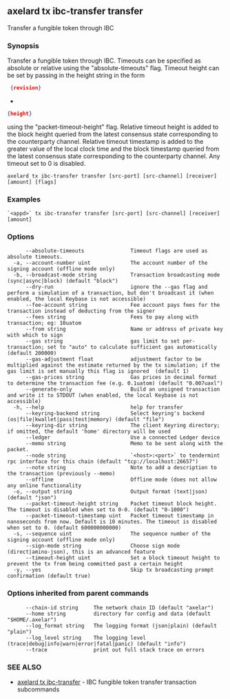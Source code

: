 ## axelard tx ibc-transfer transfer

Transfer a fungible token through IBC

### Synopsis

Transfer a fungible token through IBC. Timeouts can be specified
as absolute or relative using the "absolute-timeouts" flag. Timeout height can be set by passing in the height string
in the form

```json
 {revision}
```

-

```json
{height}
```

using the "packet-timeout-height" flag. Relative timeout height is added to the block
height queried from the latest consensus state corresponding to the counterparty channel. Relative timeout timestamp
is added to the greater value of the local clock time and the block timestamp queried from the latest consensus state
corresponding to the counterparty channel. Any timeout set to 0 is disabled.

```
axelard tx ibc-transfer transfer [src-port] [src-channel] [receiver] [amount] [flags]
```

### Examples

```
`<appd>` tx ibc-transfer transfer [src-port] [src-channel] [receiver] [amount]
```

### Options

```
      --absolute-timeouts               Timeout flags are used as absolute timeouts.
  -a, --account-number uint             The account number of the signing account (offline mode only)
  -b, --broadcast-mode string           Transaction broadcasting mode (sync|async|block) (default "block")
      --dry-run                         ignore the --gas flag and perform a simulation of a transaction, but don't broadcast it (when enabled, the local Keybase is not accessible)
      --fee-account string              Fee account pays fees for the transaction instead of deducting from the signer
      --fees string                     Fees to pay along with transaction; eg: 10uatom
      --from string                     Name or address of private key with which to sign
      --gas string                      gas limit to set per-transaction; set to "auto" to calculate sufficient gas automatically (default 200000)
      --gas-adjustment float            adjustment factor to be multiplied against the estimate returned by the tx simulation; if the gas limit is set manually this flag is ignored  (default 1)
      --gas-prices string               Gas prices in decimal format to determine the transaction fee (e.g. 0.1uatom) (default "0.007uaxl")
      --generate-only                   Build an unsigned transaction and write it to STDOUT (when enabled, the local Keybase is not accessible)
  -h, --help                            help for transfer
      --keyring-backend string          Select keyring's backend (os|file|kwallet|pass|test|memory) (default "file")
      --keyring-dir string              The client Keyring directory; if omitted, the default 'home' directory will be used
      --ledger                          Use a connected Ledger device
      --memo string                     Memo to be sent along with the packet.
      --node string                     `<host>:<port>` to tendermint rpc interface for this chain (default "tcp://localhost:26657")
      --note string                     Note to add a description to the transaction (previously --memo)
      --offline                         Offline mode (does not allow any online functionality
  -o, --output string                   Output format (text|json) (default "json")
      --packet-timeout-height string    Packet timeout block height. The timeout is disabled when set to 0-0. (default "0-1000")
      --packet-timeout-timestamp uint   Packet timeout timestamp in nanoseconds from now. Default is 10 minutes. The timeout is disabled when set to 0. (default 600000000000)
  -s, --sequence uint                   The sequence number of the signing account (offline mode only)
      --sign-mode string                Choose sign mode (direct|amino-json), this is an advanced feature
      --timeout-height uint             Set a block timeout height to prevent the tx from being committed past a certain height
  -y, --yes                             Skip tx broadcasting prompt confirmation (default true)
```

### Options inherited from parent commands

```
      --chain-id string     The network chain ID (default "axelar")
      --home string         directory for config and data (default "$HOME/.axelar")
      --log_format string   The logging format (json|plain) (default "plain")
      --log_level string    The logging level (trace|debug|info|warn|error|fatal|panic) (default "info")
      --trace               print out full stack trace on errors
```

### SEE ALSO

- [axelard tx ibc-transfer](/cli-docs/v0_32_0/axelard_tx_ibc-transfer) - IBC fungible token transfer transaction subcommands
